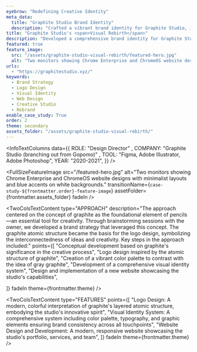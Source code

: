 ```yaml
---
eyebrow: "Redefining Creative Identity"
meta_data:
  title: "Graphite Studio Brand Identity"
  description: "Crafted a vibrant brand identity for Graphite Studio, including logo design and responsive website. Concept inspired by graphite's role in creativity, driving business growth."
title: "Graphite Studio's <span>Visual Rebirth</span>"
description: "Developed a comprehensive brand identity for Graphite Studio, a new design studio branching out from Gopomo. The project encompassed logo design inspired by graphite's atomic structure, visual identity system creation, and website development, resulting in a cohesive brand that embodies the studio's innovative spirit and creative approach."
featured: true
feature_image: 
  src: "/assets/graphite-studio-visual-rebirth/featured-hero.jpg"
  alt: "Two monitors showing Chrome Enterprise and ChromeOS website designs with minimalist layouts and blue accents on white backgrounds."
urls:
  - "https://graphitestudio.xyz/"
keywords:
  - Brand Strategy
  - Logo Design
  - Visual Identity
  - Web Design
  - Creative Studio
  - Rebrand
enable_case_study: True
order: 2
theme: secondary
assets_folder: "/assets/graphite-studio-visual-rebirth/"
---
```


<InfoTextColumns data={{
    ROLE: "Design Director" ,
    COMPANY: "Graphite Studio (branching out from Gopomo)" ,
    TOOL: "Figma, Adobe Illustrator, Adobe Photoshop",
    YEAR: "2020-2021",
  }}
/>

<FullSizeFeatureImage
  src="/featured-hero.jpg"
  alt="Two monitors showing Chrome Enterprise and ChromeOS website designs with minimalist layouts and blue accents on white backgrounds."
  transitionName={`case-study-${frontmatter.order}-feature-image`}
  assetFolder={frontmatter.assets_folder}
  fadeIn
/>

<TwoColsTextContent
  type="CHALLENGE"
  description="Gopomo faced the challenge of establishing a distinct identity for its new design studio offshoot, Graphite Studio. The new brand needed to stand out in the competitive creative industry while maintaining a connection to its origins. The challenge was to create a visual identity that would effectively communicate the studio's innovative approach and creative expertise."
  fadeIn
  theme={frontmatter.theme}
/>

<TwoColsTextContent
  type="APPROACH"
  description="The approach centered on the concept of graphite as the foundational element of pencils—an essential tool for creativity. Through brainstorming sessions with the owner, we developed a brand strategy that leveraged this concept. The graphite atomic structure became the basis for the logo design, symbolizing the interconnectedness of ideas and creativity. Key steps in the approach included:"
  points={[
    "Conceptual development based on graphite's significance in the creative process",
    "Logo design inspired by the atomic structure of graphite",
    "Creation of a vibrant color palette to contrast with the idea of gray graphite",
    "Development of a comprehensive visual identity system",
    "Design and implementation of a new website showcasing the studio's capabilities",

  ]}
  fadeIn
  theme={frontmatter.theme}
/>

<DualFeatureImages
  leftSrc="website-mock-desktop-mobile.jpg"
  leftAlt="Person using laptop and smartphone displaying Graphite studio website."
  rightSrc="website-mock-tablet.jpg"
  rightAlt="Tablet showing Featured Projects section on pink and gray background"
  fadeIn
  type="left"
  assetFolder={frontmatter.assets_folder}
/>

<TwoColsTextContent
  type="FEATURES"
  points={[
    "Logo Design: A modern, colorful interpretation of graphite's layered atomic structure, embodying the studio's innovative spirit",
    "Visual Identity System: A comprehensive system including color palette, typography, and graphic elements ensuring brand consistency across all touchpoints",
    "Website Design and Development: A modern, responsive website showcasing the studio's portfolio, services, and team",
    ]}
  fadeIn
  theme={frontmatter.theme}
/>

<TwoColsTextContent
  type="OUTCOME"
  description="While specific metrics are not available, the project successfully established a strong, distinctive brand identity for Graphite Studio. The new visual identity effectively communicates the studio's creative approach and sets it apart in the market."
  fadeIn
  theme={frontmatter.theme}
/>

<DualFeatureImages
  leftSrc="branding-01.jpg"
  leftAlt="Person using laptop and smartphone displaying Graphite studio website."
  rightSrc="branding-02.jpg"
  rightAlt="Tablet showing Featured Projects section on pink and gray background"
  fadeIn
  type="even"
  assetFolder={frontmatter.assets_folder}
/>

<TwoColsTextContent
  type="REFLECTION"
  description="The Graphite Studio brand design project demonstrates the power of conceptual thinking in brand development. We created a unique and meaningful brand identity by drawing inspiration from the fundamental tool of creativity—the pencil and its graphite core. This approach not only established a strong visual presence for the new studio but also created a narrative that connected with the creative process itself, potentially resonating deeply with both clients and team members."
  fadeIn
  theme={frontmatter.theme}
/>